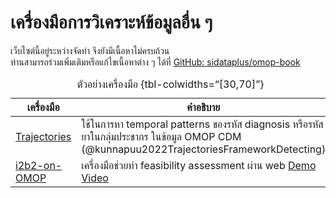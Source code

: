 # เครื่องมือการวิเคราะห์ข้อมูลอื่น ๆ

:::{.callout-warning}
เว็บไซต์นี้อยู่ระหว่างจัดทำ จึงยังมีเนื้อหาไม่ครบถ้วน   
ท่านสามารถร่วมเพิ่มเติมหรือแก้ไขเนื้อหาต่าง ๆ ได้ที่ [GitHub: sidataplus/omop-book](https://github.com/sidataplus/omop-book) 
:::

| เครื่องมือ | คำอธิบาย |
| -- | ----- |
| [Trajectories](https://github.com/EHDEN/Trajectories/) | ใช้ในการหา temporal patterns ของรหัส diagnosis หรือรหัสยาในกลุ่มประชากร ในข้อมูล OMOP CDM (@kunnapuu2022TrajectoriesFrameworkDetecting) |
| [i2b2-on-OMOP](https://community.i2b2.org/wiki/display/i2b2omop/i2b2-on-OMOP) | เครื่องมือช่วยทำ feasibility assessment ผ่าน web [Demo Video](https://www.youtube.com/watch?v=tBjZgJM4U6c) |
: ตัวอย่างเครื่องมือ {tbl-colwidths="[30,70]"}